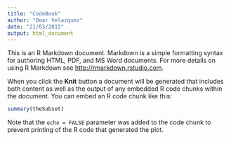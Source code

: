 ```yaml
---
title: "CodeBook"
author: "Omar Velazquez"
date: "21/03/2015"
output: html_document
---
```


This is an R Markdown document. Markdown is a simple formatting syntax for authoring HTML, PDF, and MS Word documents. For more details on using R Markdown see <http://rmarkdown.rstudio.com>.

When you click the **Knit** button a document will be generated that includes both content as well as the output of any embedded R code chunks within the document. You can embed an R code chunk like this:

```r
summary(theSubset)
```


Note that the `echo = FALSE` parameter was added to the code chunk to prevent printing of the R code that generated the plot.
